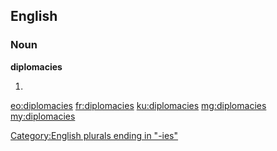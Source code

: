 ==English==

===Noun===
'''diplomacies'''

# {{plural of|diplomacy}}

[[Category:English plurals ending in "-ies"]]

[[eo:diplomacies]]
[[fr:diplomacies]]
[[ku:diplomacies]]
[[mg:diplomacies]]
[[my:diplomacies]]